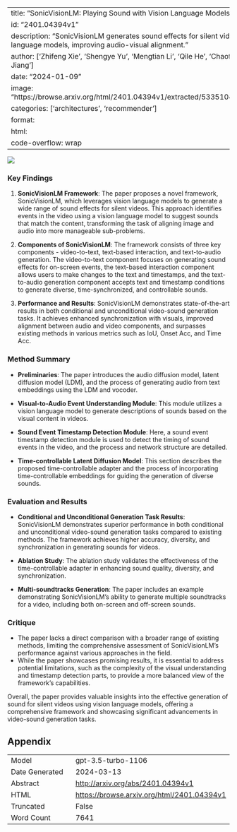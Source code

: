 
---
title: "SonicVisionLM: Playing Sound with Vision Language Models"
id: "2401.04394v1"
description: "SonicVisionLM generates sound effects for silent videos using vision language models, improving audio-visual alignment."
author: ['Zhifeng Xie', 'Shengye Yu', 'Mengtian Li', 'Qile He', 'Chaofeng Chen', 'Yu-Gang Jiang']
date: "2024-01-09"
image: "https://browse.arxiv.org/html/2401.04394v1/extracted/5335104/image/timestamps.png"
categories: ['architectures', 'recommender']
format:
  html:
    code-overflow: wrap
---

![](https://browse.arxiv.org/html/2401.04394v1/extracted/5335104/image/timestamps.png)

### Key Findings

1. **SonicVisionLM Framework**: The paper proposes a novel framework, SonicVisionLM, which leverages vision language models to generate a wide range of sound effects for silent videos. This approach identifies events in the video using a vision language model to suggest sounds that match the content, transforming the task of aligning image and audio into more manageable sub-problems.

2. **Components of SonicVisionLM**: The framework consists of three key components - video-to-text, text-based interaction, and text-to-audio generation. The video-to-text component focuses on generating sound effects for on-screen events, the text-based interaction component allows users to make changes to the text and timestamps, and the text-to-audio generation component accepts text and timestamp conditions to generate diverse, time-synchronized, and controllable sounds.

3. **Performance and Results**: SonicVisionLM demonstrates state-of-the-art results in both conditional and unconditional video-sound generation tasks. It achieves enhanced synchronization with visuals, improved alignment between audio and video components, and surpasses existing methods in various metrics such as IoU, Onset Acc, and Time Acc.

### Method Summary

- **Preliminaries**: The paper introduces the audio diffusion model, latent diffusion model (LDM), and the process of generating audio from text embeddings using the LDM and vocoder.

- **Visual-to-Audio Event Understanding Module**: This module utilizes a vision language model to generate descriptions of sounds based on the visual content in videos.

- **Sound Event Timestamp Detection Module**: Here, a sound event timestamp detection module is used to detect the timing of sound events in the video, and the process and network structure are detailed.

- **Time-controllable Latent Diffusion Model**: This section describes the proposed time-controllable adapter and the process of incorporating time-controllable embeddings for guiding the generation of diverse sounds.

### Evaluation and Results

- **Conditional and Unconditional Generation Task Results**: SonicVisionLM demonstrates superior performance in both conditional and unconditional video-sound generation tasks compared to existing methods. The framework achieves higher accuracy, diversity, and synchronization in generating sounds for videos.

- **Ablation Study**: The ablation study validates the effectiveness of the time-controllable adapter in enhancing sound quality, diversity, and synchronization.

- **Multi-soundtracks Generation**: The paper includes an example demonstrating SonicVisionLM's ability to generate multiple soundtracks for a video, including both on-screen and off-screen sounds.

### Critique

- The paper lacks a direct comparison with a broader range of existing methods, limiting the comprehensive assessment of SonicVisionLM's performance against various approaches in the field.
- While the paper showcases promising results, it is essential to address potential limitations, such as the complexity of the visual understanding and timestamp detection parts, to provide a more balanced view of the framework's capabilities.

Overall, the paper provides valuable insights into the effective generation of sound for silent videos using vision language models, offering a comprehensive framework and showcasing significant advancements in video-sound generation tasks.

## Appendix

|          |          |
|----------|----------|
| Model     | gpt-3.5-turbo-1106       |
| Date Generated     | 2024-03-13       |
| Abstract | [http://arxiv.org/abs/2401.04394v1](http://arxiv.org/abs/2401.04394v1)        |
| HTML     | [https://browse.arxiv.org/html/2401.04394v1](https://browse.arxiv.org/html/2401.04394v1)       |
| Truncated       | False       |
| Word Count       | 7641       |